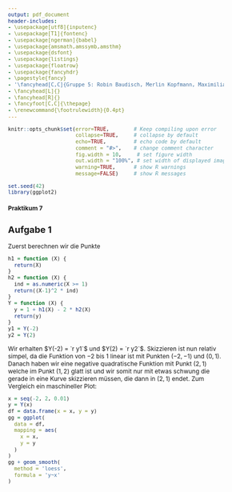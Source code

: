 ```yaml
---
output: pdf_document
header-includes: 
- \usepackage[utf8]{inputenc}
- \usepackage[T1]{fontenc}
- \usepackage[ngerman]{babel}
- \usepackage{amsmath,amssymb,amsthm}
- \usepackage{dsfont}
- \usepackage{listings}
- \usepackage{floatrow}
- \usepackage{fancyhdr}
- \pagestyle{fancy}
- '\fancyhead[C,C]{Gruppe 5: Robin Baudisch, Merlin Kopfmann, Maximilian Neudert}'
- \fancyhead[L]{}
- \fancyhead[R]{}
- \fancyfoot[C,C]{\thepage}
- \renewcommand{\footrulewidth}{0.4pt}
---
```


<style type="text/css">
body{
  font-size: 12px;
}
h1 {
  font-size: 18px;
}
h1 {
  font-size: 14px;
}
h1 {
  font-size: 12px;
}
</style>

```r
knitr::opts_chunk$set(error=TRUE,        # Keep compiling upon error
                      collapse=TRUE,     # collapse by default
                      echo=TRUE,         # echo code by default
                      comment = "#>",    # change comment character
                      fig.width = 10,     # set figure width
                      out.width = "100%", # set width of displayed images
                      warning=TRUE,      # show R warnings
                      message=FALSE)     # show R messages
```

<!---** Hochschule Darmstadt | Studiengang Data Science | Sommersemester 2019 **--->

```r
set.seed(42)
library(ggplot2)
```

# Praktikum 7

## Aufgabe 1

Zuerst berechnen wir die Punkte

```r
h1 = function (X) {
  return(X)
}
h2 = function (X) {
  ind = as.numeric(X >= 1)
  return((X-1)^2 * ind)
}
Y = function (X) {
  y = 1 + h1(X) - 2 * h2(X)
  return(y)
}
y1 = Y(-2)
y2 = Y(2)
```

Wir erhalten $Y(-2) = `r y1`$ und $Y(2) = `r y2`$.
Skizzieren ist nun relativ simpel, da die Funktion von $-2$ bis $1$ linear ist mit Punkten $(-2, -1)$ und $(0, 1)$. Danach haben wir eine negative quadratische Funktion mit Punkt $(2,1)$ welche im Punkt $(1,2)$ glatt ist und wir somit nur mit etwas schwung die gerade in eine Kurve skizzieren müssen, die dann in $(2,1)$ endet.
Zum Vergleich ein maschineller Plot:

```r
x = seq(-2, 2, 0.01)
y = Y(x)
df = data.frame(x = x, y = y)
gg = ggplot(
  data = df,
  mapping = aes(
    x = x,
    y = y
  )
)
gg + geom_smooth(
  method = 'loess',
  formula = 'y~x'
)
```





